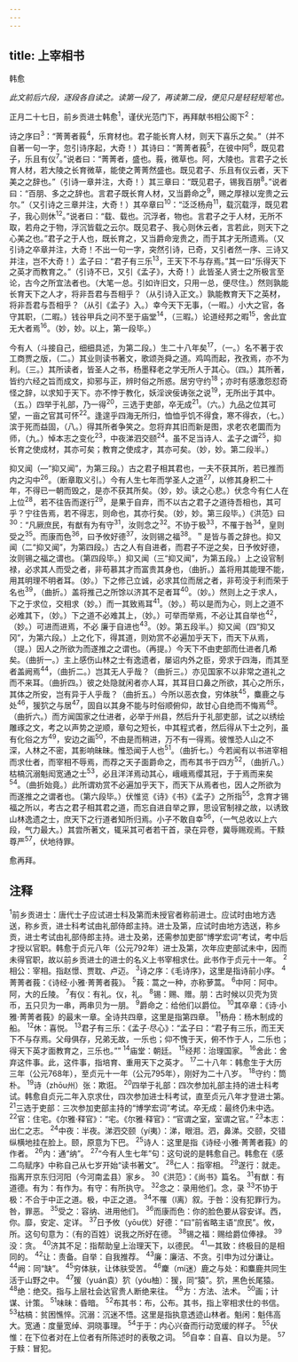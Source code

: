 ```yaml
---
---
---
```

title: 上宰相书
---



韩愈

*此文前后六段，逐段各自读之。读第一段了，再读第二段，便见只是轻轻短笔也。*

正月二十七日，前乡贡进士韩愈<sup>1</sup>，谨伏光范门下，再拜献书相公阁下<sup>2</sup>：

诗之序曰<sup>3</sup>：“菁菁者莪<sup>4</sup>，乐育材也。君子能长育人材，则天下喜乐之矣。”（并不自著一句一字，忽引诗序起，大奇！）其诗曰：“菁菁者莪<sup>5</sup>，在彼中阿<sup>6</sup>，既见君子，乐且有仪<sup>7</sup>。”说者曰：“菁菁者，盛也。莪，微草也。阿，大陵也。言君子之长育人材，若大陵之长育微草，能使之菁菁然盛也。既见君子、乐且有仪云者，天下美之之辞也。”（引诗一章并注，大奇！）其三章曰：“既见君子，锡我百朋<sup>8</sup>。”说者曰：“百朋、多之之辞也。言君子既长育人材，又当爵命之<sup>9</sup>，赐之厚禄以宠贵之云尔。”（又引诗之三章并注，大奇！）其卒章曰<sup>10</sup>：“泛泛杨舟<sup>11</sup>，载沉载浮，既见君子，我心则休<sup>12</sup>。”说者曰：“载、载也。沉浮者，物也。言君子之于人材，无所不取，若舟之于物，浮沉皆载之云尔。既见君子、我心则休云者，言若此，则天下之心美之也。”君子之于人也，既长育之，又当爵命宠贵之，而于其才无所遗焉。（又引诗之卒章并注，大奇！不出一句一字，突然引诗，已奇，又引者然一序、三诗又并注，岂不大奇！）孟子曰：“君子有三乐<sup>13</sup>，王天下不与存焉。”其一曰“乐得天下之英才而教育之。”（引诗不已，又引《孟子》，大奇！）此皆圣人贤士之所极言至论，古今之所宜法者也。（大笔一总。引如许旧文，只用一总，便尽住。）然则孰能长育天下之人才，将非吾君与吾相乎？（从引诗入正文。）孰能教育天下之英材，将非吾君与吾相乎？（从引《孟子》入。）幸今天下无事，（一暇。）小大之官，各守其职，（二暇。）钱谷甲兵之问不至于庙堂<sup>14</sup>，（三暇。）论道经邦之暇<sup>15</sup>，舍此宜无大者焉<sup>16</sup>。（妙，妙。以上，第一段毕。）

今有人（斗接自己，细细具述，为第二段。）生二十八年矣<sup>17</sup>，（一。）名不著于农工商贾之版，（二。）其业则读书著文，歌颂尧舜之道。鸡鸣而起，孜孜焉，亦不为利。（三。）其所读者，皆圣人之书，杨墨释老之学无所人于其心。（四。）其所著，皆约六经之旨而成文，抑邪与正，辨时俗之所惑。居穷守约<sup>18</sup>；亦时有感激怨怼奇怪之辞，以求知于天下。亦不悖于教化，妖淫谀佞诪张之说<sup>19</sup>，无所出于其中。（五。）四举于礼部，乃一得<sup>20</sup>，三选于吏部，卒无成<sup>21</sup>。（六。）九品之位其可望，一亩之官其可怀<sup>22</sup>。逢遑乎四海无所归，恤恤乎饥不得食，寒不得衣，（七。）滨于死而益固，（八。）得其所者争笑之。忽将弃其旧而新是图，求老农老圜而为师，（九。）悼本志之变化<sup>23</sup>，中夜涕泗交颐<sup>24</sup>。虽不足当诗人、孟子之谓<sup>25</sup>，抑长育之使成材，其亦可矣；教育之使成才，其亦可矣。（妙，妙。第二段半。）

抑又闻（—“抑又闻”，为第三段。）古之君子相其君也，一夫不获其所，若已推而内之沟中<sup>26</sup>。（断章取义引。）今有人生七年而学圣人之道<sup>27</sup>，以修其身积二十年，不得已一朝而毁之，是亦不获其所矣。（妙，妙。读之心悲。）伏念今有仁人在上位<sup>28</sup>，若不往告而遂行<sup>29</sup>，是果于自弃，而不以古之君子之道待吾相也，其可乎？宁往告焉，若不得志，则命也，其亦行矣。（妙，妙。第三段毕。）《洪范》曰<sup>30</sup>：“凡厥庶民，有猷有为有守<sup>31</sup>，汝则念之<sup>32</sup>。不协于极<sup>33</sup>，不罹于咎<sup>34</sup>，皇则受之<sup>35</sup>。而康而色<sup>36</sup>，曰予攸好德<sup>37</sup>，汝则锡之福<sup>38</sup>。＂是皆与善之辞也。抑又闻（二“抑又闻”，为第四段。）古之人有自进者，而君子不逆之矣，日予攸好德，汝则锡之福之谓也。（第四段毕。）抑又闻（三“抑又闻”，为第五段。）上之设官制禄，必求其人而受之者，非苟慕其才而富贵其身也，（曲折。）盖将用其能理不能，用其明理不明者耳。（妙。）下之修己立诚，必求其位而居之者，非苟没于利而荣于名也<sup>39</sup>，（曲折。）盖将推己之所馀以济其不足者耳<sup>40</sup>。（妙。）然则上之于求人，下之于求位，交相求（妙。）而一其致焉耳<sup>41</sup>。（妙。）苟以是而为心，则上之道不必难其下，（妙。）下之道不必难其上，（妙。）可举而举焉，不必让其自举也<sup>42</sup>，（妙。）可进而进焉，不必
廉于自进也<sup>43</sup>。（妙。第五段半。）抑又闻（四“抑又冈”，为第六段。）上之化下，得其道，则劝赏不必遍加乎天下，而天下从焉，（提。）因人之所欲为而遂推之之谓也。（再提。）今天下不由吏部而仕进者几希矣。（曲折一。）主上感伤山林之士有逸遗者，屡诏内外之臣，旁求于四海，而其至者盖阙焉<sup>44</sup>，（曲折二。）岂其无人乎哉？（曲折三。）亦见国家不以非常之道礼之而不来耳。（曲折四。）彼之处隐就闲者亦人耳，其耳目口鼻之所欲，其心之所乐，其体之所安，岂有异于人乎哉？（曲折五。）今所以恶衣食，穷体肤<sup>45</sup>，麋鹿之与处<sup>46</sup>，猨狖之与居<sup>47</sup>，固自以其身不能与时俗顺俯仰，故甘心自绝而不悔焉<sup>48</sup>。（曲折六。）而方闻国家之仕进者，必举于州县，然后升于礼部吏部，试之以绣绘雕琢之文，考之以声势之逆顺，章句之短长，中其程式者，然后得从下士之列，虽有化俗之方<sup>49</sup>，安边之画<sup>50</sup>，不由是而稍进，万不有一得焉。彼惟恐人山之不深，人林之不密，其影响昧昧。惟恐闻于人也<sup>51</sup>。（曲折七。）今若闻有以书进宰相而求仕者，而宰相不辱焉，而荐之天子面爵命之，而布其书于四方<sup>52</sup>，（曲折八。）枯槁沉溺魁闳宽通之士<sup>53</sup>，必且洋洋焉动其心，峨峨焉缨其冠，于于焉而来矣<sup>54</sup>。（曲折始竟。）此所谓劝赏不必遍加乎天下，而天下从焉者也，因人之所欲为而遂推之之谓者也。（第六段毕。）伏惟览《诗》《书》《孟子》之所指<sup>55</sup>，念育才锡福之所以，考古之君子相其君之道，而忘自进自举之罪，思设官制禄之故，以诱致山林逸遗之士，庶天下之行道者知所归焉。小子不敢自幸<sup>56</sup>，（一气总收以上六段，气力最大。）其尝所著文，辄采其可者若干首，录在异卷，冀辱赐观焉。干黩尊严<sup>57</sup>，伏地待罪。

愈再拜。

## 注释

<sup>1</sup>前乡贡进士：唐代士子应试进士科及第而未授官者称前进士。应试时由地方选送，称乡贡，进士科考试由礼部侍郎主持。进士及第，应试时由地方选送，称乡贡，进士考试由礼部侍郎主持。进士及弟，还需参加吏部“博学宏词”考试，考中后才授以官职。韩愈于贞元八年（公元792年）进士及第，次年应吏部试未中，因而未得官职，故以前乡贡进士的进士的名义上书宰相求仕。此书作于贞元十一年。
<sup>2</sup>相公：宰相。指赵憬、贾耽、卢迈。
<sup>3</sup>诗之序：《毛诗序》，这里是指诗前小序。
<sup>4</sup>菁菁者莪：《诗经·小雅·菁菁者莪》。
<sup>5</sup>莪：蒿之一种，亦称萝蒿。
<sup>6</sup>中阿：阿中。阿，大的丘陵。
<sup>7</sup>有仪：有礼。仪，礼。
<sup>8</sup>锡：赐、赠。朋：古时候以贝壳为货币，五只贝为一串，两串贝为一朋。
<sup>9</sup>爵命之：给他们以爵位。
<sup>10</sup>其卒章：《诗·小雅·菁菁者莪》的最末一章。全诗共四章，这里是指第四章。
<sup>11</sup>杨舟：杨木制成的船。
<sup>12</sup>休：喜悦。
<sup>13</sup>君子有三乐：《孟子·尽心》：“孟子曰：“君子有三乐，而王天下不与存焉。父母俱存，兄弟无故，一乐也；仰不愧于天，俯不怍于人，二乐也；得天下英才面教育之，三乐也。””
<sup>14</sup>庙堂：朝廷。
<sup>15</sup>经邦：治理国家。
<sup>16</sup>舍此：舍弃这件事。此，这件事，指培育、重用天下之英才。
<sup>17</sup>二十八年：韩愈生于大历三年（公元768年），至贞元十一年（公元795年），刚好为二十八岁。
<sup>18</sup>守约：筒朴。
<sup>19</sup>诗（zhōu州）张：欺诳。
<sup>20</sup>四举于礼部：四次参加礼部主持的进士科考试。韩愈自贞元二年入京求仕，四次参加进士科考试，直至贞元八年才登进士第。
<sup>21</sup>三选于吏部：三次参加吏部主持的“博学宏词”考试。卒无成：最终仍未中选。
<sup>22</sup>官：住宅。《尔雅·释官》：“宅。《尔雅·释官》：“官谓之室，室谓之官。”
<sup>23</sup>本志：出仁之志。
<sup>24</sup>中夜：半夜。涕泗交颐（yí夷）：涕，眼泪。泗，鼻涕。交颐，交错纵横地挂在脸上。颐，原意为下巴。
<sup>25</sup>诗人：这里是指《诗经·小雅·菁菁者莪》的作者。
<sup>26</sup>内：通“纳”。
<sup>27</sup>“今有人生七年”句：这句说的是韩愈自己。韩愈在《感二鸟赋序》中称自己从七岁开始“读书著文”。
<sup>28</sup>仁人：指宰相。
<sup>29</sup>遂行：就走。指离开京东归河阳（今河南孟县）家乡。
<sup>30</sup>《洪范》：《尚书》篇名。
<sup>31</sup>有猷：有道德。有为：有作为。有守：有所执守。
<sup>32</sup>念之：录用他们。念，录
<sup>33</sup>不协于极：不合于中正之道。极，中正之道。
<sup>34</sup>不罹（l离）叙。于咎：没有犯罪行为。咎，罪恶。
<sup>35</sup>受之：容纳、进用他们。
<sup>36</sup>而康而色：你的脸色要从容安详。西，你。靡，安定、定详。
<sup>37</sup>日予攸（yōu优）好德：“曰”前省略主语“庶民”。攸，所。这句句意为：（有的百姓）说我之所好在德。
<sup>38</sup>锡之福：赐给爵位俸禄。
<sup>39</sup>没：贪。
<sup>40</sup>济其不足：指帮助皇上治理天下，以德民。
<sup>41</sup>一其致：终极目的是相同的。
<sup>42</sup>让：责备。自举：自我推荐。
<sup>43</sup>廉：廉洁、不贪。引申为过分谦让。
<sup>44</sup>阙：同“缺”。
<sup>45</sup>穷体肤，让体肤受苦。
<sup>46</sup>麇（mí迷）鹿之与处：和麋鹿共同生活于山野之中。
<sup>47</sup>猨（yuán袁）狖（yóu柚）：猨，同“猿”。狖，黑色长尾猿。
<sup>48</sup>绝：绝交。指与上层社会达官贵人断绝来往。
<sup>49</sup>方：方法、法术。
<sup>50</sup>画；计谋、计策。
<sup>51</sup>味昧：昏暗。
<sup>52</sup>布其书：布，公布。其书，指上宰相求仕的书信。
<sup>53</sup>枯槁：贫困憔悴。沉溺：沉迷不悟。这里是指执意透迹山林者。魁闲：魁伟高大。宽通：度量宽绰、洞晓事理。
<sup>54</sup>于于：内心兴奋而行动宽缓的样子。
<sup>55</sup>伏惟：在下位者对在上位者有所陈述时的表敬之词。
<sup>56</sup>自幸：自喜、自以为是。
<sup>57</sup>于黩：冒犯。